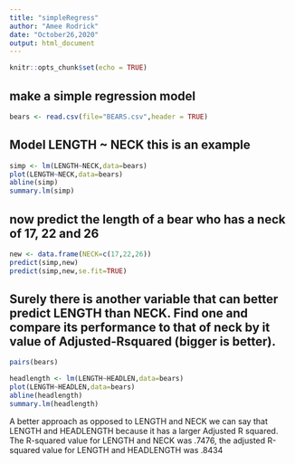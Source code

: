 ```yaml
---
title: "simpleRegress"
author: "Amee Rodrick"
date: "October26,2020"
output: html_document
---
```


```r
knitr::opts_chunk$set(echo = TRUE)
```

## make a simple regression model

```r
bears <- read.csv(file="BEARS.csv",header = TRUE)
```

## Model LENGTH ~ NECK  this is an example  

```r
simp <- lm(LENGTH~NECK,data=bears)
plot(LENGTH~NECK,data=bears)
abline(simp)
summary.lm(simp)
```




## now predict the length of a bear who has a neck of 17, 22 and 26


```r
new <- data.frame(NECK=c(17,22,26))
predict(simp,new)
predict(simp,new,se.fit=TRUE)
```
## Surely there is another variable that can better predict LENGTH than NECK. Find one and compare its performance to that of neck by it value of Adjusted-Rsquared (bigger is better).

```r
pairs(bears)
```



```r
headlength <- lm(LENGTH~HEADLEN,data=bears)
plot(LENGTH~HEADLEN,data=bears)
abline(headlength)
summary.lm(headlength)
```
A better approach as opposed to LENGTH and NECK we can say that LENGTH and HEADLENGTH  because it has a larger Adjusted R squared. The R-squared value for LENGTH and NECK was .7476, the adjusted R-squared value for LENGTH and HEADLENGTH was .8434 

